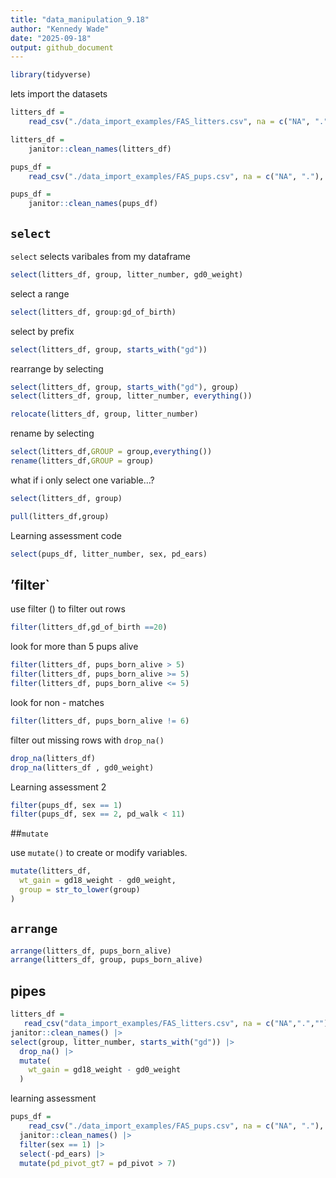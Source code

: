 ```yaml
---
title: "data_manipulation_9.18"
author: "Kennedy Wade"
date: "2025-09-18"
output: github_document
---
```


```r
library(tidyverse)
```

lets import the datasets 

```r
litters_df = 
    read_csv("./data_import_examples/FAS_litters.csv", na = c("NA", ".", ""))

litters_df = 
    janitor::clean_names(litters_df)

pups_df = 
    read_csv("./data_import_examples/FAS_pups.csv", na = c("NA", "."), skip = 3)

pups_df = 
    janitor::clean_names(pups_df)

```

## `select`

`select` selects varibales from my dataframe

```r
select(litters_df, group, litter_number, gd0_weight)
```

select a range 

```r
select(litters_df, group:gd_of_birth)
```

select by prefix

```r
select(litters_df, group, starts_with("gd"))
```

rearrange by selecting 
```r
select(litters_df, group, starts_with("gd"), group)
select(litters_df, group, litter_number, everything())

relocate(litters_df, group, litter_number)
```

rename by selecting 

```r
select(litters_df,GROUP = group,everything())
rename(litters_df,GROUP = group)
```

what if i only select one variable...?

```r
select(litters_df, group)

pull(litters_df,group)
```

Learning assessment code

```r
select(pups_df, litter_number, sex, pd_ears)
```

## 'filter`

use filter () to filter out rows 

```r
filter(litters_df,gd_of_birth ==20)
```


look for more than 5 pups alive

```r
filter(litters_df, pups_born_alive > 5)
filter(litters_df, pups_born_alive >= 5)
filter(litters_df, pups_born_alive <= 5)
```

look for non - matches

```r
filter(litters_df, pups_born_alive != 6)
```

filter out missing rows with `drop_na()`

```r
drop_na(litters_df)
drop_na(litters_df , gd0_weight)
```

Learning assessment 2

```r
filter(pups_df, sex == 1)
filter(pups_df, sex == 2, pd_walk < 11)
```

##`mutate`

use `mutate()` to create or modify variables.

```r
mutate(litters_df,
  wt_gain = gd18_weight - gd0_weight,
  group = str_to_lower(group)
)
```

## `arrange`

```r
arrange(litters_df, pups_born_alive)
arrange(litters_df, group, pups_born_alive)
```

## pipes

```r
litters_df = 
   read_csv("data_import_examples/FAS_litters.csv", na = c("NA",".","")) |>
janitor::clean_names() |>
select(group, litter_number, starts_with("gd")) |>
  drop_na() |>
  mutate(
    wt_gain = gd18_weight - gd0_weight
  )
```

learning assessment 

```r
pups_df = 
    read_csv("./data_import_examples/FAS_pups.csv", na = c("NA", "."), skip = 3) |>
  janitor::clean_names() |> 
  filter(sex == 1) |> 
  select(-pd_ears) |> 
  mutate(pd_pivot_gt7 = pd_pivot > 7)
```














